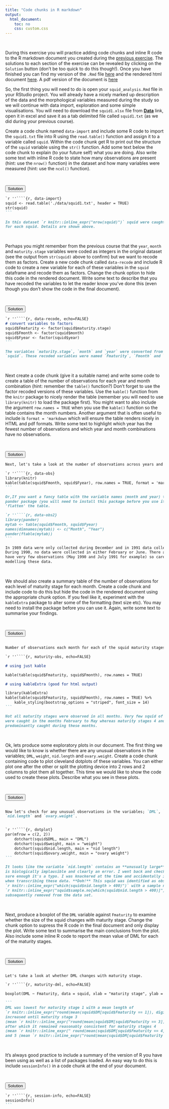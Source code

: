 ```yaml
---
title: "Code chunks in R markdown"
output:
  html_document:
    toc: no
    css: custom.css
---
```


\  

During this exercise you will practice adding code chunks and inline R code to the R markdown document you created during the [previous exercise](Rmarkdown_ex1.html). The solutions to each section of the exercise can be revealed by clicking on the `Solution` button (don't be too quick to do this though!). Once you have finished you can find my version of the `.Rmd` file [here](squid_analysis.Rmd) and the rendered html document [here](squid_analysis.html). A pdf version of the document is [here](squid_analysis.pdf)
\  

So, the first thing you will need to do is open your `squid_analysis.Rmd` file in your RStudio project. You will already have a nicely marked up description of the data and the morphological variables measured during the study so we will continue with data import, exploration and some simple visualisations. You will need to download the `squid1.xlsx` file from **[<i class="fa fa-download"></i> Data](data.html)** link, open it in excel and save it as a tab delimited file called `squid1.txt` (as we did during your previous course). 
\  

Create a code chunk named `data-import` and include some R code to import the `squid1.txt` file into R using the `read.table()` function and assign it to a variable called `squid`. Within the code chunk get R to print out the structure of the `squid` variable using the `str()` function. Add some text below the code chunk to explain (to your future self) what you are doing. Also write some text with inline R code to state how many observations are present (hint: use the `nrow()` function) in the dataset and how many variables were measured (hint: use the `ncol()` function). 

\  

<div class="toggle"><button>Solution</button>
````markdown
`r ''````{r, data-import}
squid <- read.table('./data/squid1.txt', header = TRUE)
str(squid)
```
  
In this dataset `r knitr::inline_expr("nrow(squid)")` squid were caught and `r knitr::inline_expr("ncol(squid)")` variables were measured  
for each squid. Details are shown above.
````
</div>

\  

Perhaps you might remember from the previous course that the `year`, `month` and `maturity.stage` variables were coded as integers in the original dataset (see the output from `str(squid)` above to confirm) but we want to recode them as factors. Create a new code chunk called `data-recode` and include R code to create a new variable for each of these variables in the `squid` dataframe and recode them as factors. Change the chunk option to hide this code in the rendered document. Write some text to describe that you have recoded the variables to let the reader know you've done this (even though you don't show the code in the final document).

\  

<div class="toggle"><button>Solution</button>
````markdown
`r ''````{r, data-recode, echo=FALSE}
# convert variables to factors
squid$Fmaturity <- factor(squid$maturity.stage)
squid$Fmonth <- factor(squid$month) 
squid$Fyear <- factor(squid$year)
```

The variables `maturity.stage`, `month` and `year` were converted from integers to factors in the dataframe  
`squid`. These recoded variables were named `Fmaturity`, `Fmonth` and `Fyear`.
````
</div>

\  


Next create a code chunk (give it a suitable name) and write some code to create a table of the number of observations for each year and month combination (hint: remember the ```table()``` function?) Don't forget to use the factor recoded versions of these variables. Use the `kable()` function from the `knitr` package to nicely render the table (remember you will need to use `library(knitr)` to load the package first). You might want to also include the argument `row.names = TRUE` when you use the `kable()` function so the table contains the month numbers. Another argument that is often useful to include is `format = 'markdown` which will ensure the table renders nicely in HTML and pdf formats.  Write some text to highlight which year has the fewest number of observations and which year and month combinations have no observations. 

\  

<div class="toggle"><button>Solution</button>
````markdown
Next, let's take a look at the number of observations across years and months.

`r ''````{r, data-obs}
library(knitr)
kable(table(squid$Fmonth, squid$Fyear), row.names = TRUE, format = 'markdown')
```

Or,If you want a fancy table with the variable names (month and year) then use the pander function from the  
pander package (you will need to install this package before you use it). You will also have to provide the dimnames to the table and use the ftable function to  
'flatten' the table.  

`r ''````{r, data-obs2}
library(pander)
mytab <- table(squid$Fmonth, squid$Fyear)
names(dimnames(mytab)) <- c("Month", "Year")
pander(ftable(mytab))
```

In 1989 data were only collected during December and in 1991 data collection stopped in August.    
During 1990, no data were collected in either February or June. There are also some months that   
have very few observations (May 1990 and July 1991 for example) so care must be taken when   
modelling these data.   

````
</div>

\  

We should also create a summary table of the number of observations for each level of maturity stage for each month. Create a code chunk and include code to do this but hide the code in the rendered document using the appropriate chunk option. If you feel like it, experiment with the `kableExtra` package to alter some of the formatting (text size etc). You may need to install the package before you can use it. Again, write some text to summarise your findings.

\  

<div class="toggle"><button>Solution</button>
````markdown

Number of observations each month for each of the squid maturity stages are given in the table below.

`r ''````{r, maturity-obs, echo=FALSE}

# using just kable

kable(table(squid$Fmaturity, squid$Fmonth), row.names = TRUE)

# using kableExtra (good for html output)

library(kableExtra)
kable(table(squid$Fmaturity, squid$Fmonth), row.names = TRUE) %>%
    kable_styling(bootstrap_options = "striped", font_size = 14)
```

Not all maturity stages were observed in all months. Very few squid of maturity stage 1, 2 or 3
were caught in the months February to May whereas maturity stages 4 and 5 were 
predominantly caught during these months.

````
</div>

\  

Ok, lets produce some exploratory plots in our document. The first thing we would like to know is whether there are any unusual observations in the  variables; `DML`, `weight`, `nid.length` and `ovary.weight`. Create a code chunk containing code to plot cleveland dotplots of these variables. You can either plot one after the other or split the plotting device into 2 rows and 2 columns to plot them all together. This time we would like to show the code used to create these plots. Describe what you see in these plots. 

\  

<div class="toggle"><button>Solution</button>
````markdown

Now let's check for any unusual observations in the variables; `DML`, `weight`,  
`nid.length` and `ovary.weight`. 


`r ''````{r, dotplot}
par(mfrow = c(2, 2))
    dotchart(squid$DML, main = "DML")
    dotchart(squid$weight, main = "weight")
    dotchart(squid$nid.length, main = "nid length")
    dotchart(squid$ovary.weight, main = "ovary weight")
```

It looks like the variable `nid.length` contains an **unusually large** value. Actually, this value  
is biologically implausible and clearly an error. I went back and checked my field notebook and  
sure enough it's a typo. I was knackered at the time and accidentally inserted a zero by mistake  
when transcribing these data. **Doh!** This squid was identified as observation number  
`r knitr::inline_expr("which(squid$nid.length > 400)")` with a sample number  
`r knitr::inline_expr("squid$sample.no[which(squid$nid.length > 400)]")`. This observation was  
subsequently removed from the data set.  

````
</div>

\  

Next, produce a boxplot of the `DML` variable against `Fmaturity` to examine whether the size of the squid changes with maturity stage. Change the chunk option to supress the R code in the final document and only display the plot. Write some text to summarise the main conclusions from the plot. Also include some inline R code to report the mean value of DML for each of the maturity stages. 

\  

<div class="toggle"><button>Solution</button>
````markdown

Let's take a look at whether DML changes with maturity stage. 

`r ''````{r, maturity-dml, echo=FALSE}

boxplot(DML ~ Fmaturity, data = squid, xlab = "maturity stage", ylab = "DML")

```
DML was lowest for maturity stage 1 with a mean length of  
`r knitr::inline_expr("round(mean(squid$DM[squid$Fmaturity == 1]), digits = 2)")` mm. DML  
increased until maturity stage 3  
(mean `r knitr::inline_expr("round(mean(squid$DM[squid$Fmaturity == 3]), digits = 2)")` mm)  
after which it remained reasonably consistent for maturity stages 4  
(mean `r knitr::inline_expr(" round(mean(squid$DM[squid$Fmaturity == 4]), digits = 2)")` mm)  
and 5 (mean `r knitr::inline_expr("round(mean(squid$DM[squid$Fmaturity == 5]), digits = 2)")` mm).  

````
</div>
 
\  

It's always good practice to include a summary of the version of R you have been using as well as a list of packages loaded. An easy way to do this is include `sessionInfo()` in a code chunk at the end of your document.

\  

<div class="toggle"><button>Solution</button>
````markdown
`r ''````{r, session-info, echo=FALSE}
sessionInfo()
```
````
</div>


<script>
  $(".toggle").click(function() {
    $(this).toggleClass("open");
  });
</script>
